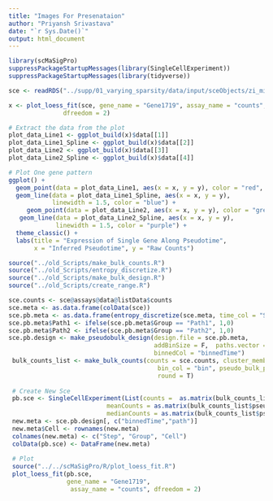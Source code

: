 ```yaml
---
title: "Images For Presenataion"
author: "Priyansh Srivastava"
date: "`r Sys.Date()`"
output: html_document
---
```


```r
library(scMaSigPro)
suppressPackageStartupMessages(library(SingleCellExperiment))
suppressPackageStartupMessages(library(tidyverse))
```


```r
sce <- readRDS("../supp/01_varying_sparsity/data/input/sceObjects/zi_mid_40_mid_0_shape_-0.15.RDS")
```

```r
x <- plot_loess_fit(sce, gene_name = "Gene1719", assay_name = "counts",
               dfreedom = 2)

# Extract the data from the plot
plot_data_Line1 <- ggplot_build(x)$data[[1]]
plot_data_Line1_Spline <- ggplot_build(x)$data[[2]]
plot_data_Line2 <- ggplot_build(x)$data[[3]]
plot_data_Line2_Spline <- ggplot_build(x)$data[[4]]

# Plot One gene pattern
ggplot() +
  geom_point(data = plot_data_Line1, aes(x = x, y = y), color = "red", alpha =0.5) +
  geom_line(data = plot_data_Line1_Spline, aes(x = x, y = y),
            linewidth = 1.5, color = "blue") +
     geom_point(data = plot_data_Line2, aes(x = x, y = y), color = "green", alpha =0.5) +
   geom_line(data = plot_data_Line2_Spline, aes(x = x, y = y),
             linewidth = 1.5, color = "purple") +
  theme_classic() +
  labs(title = "Expression of Single Gene Along Pseudotime",
       x = "Inferred Pseudotime", y = "Raw Counts")
```


```r
source("../old_Scripts/make_bulk_counts.R")
source("../old_Scripts/entropy_discretize.R")
source("../old_Scripts/make_bulk_design.R")
source("../old_Scripts/create_range.R")
```

```r
sce.counts <- sce@assays@data@listData$counts
sce.meta <- as.data.frame(colData(sce))
sce.pb.meta <- as.data.frame(entropy_discretize(sce.meta, time_col = "Step", drop.fac = 0.8))
sce.pb.meta$Path1 <- ifelse(sce.pb.meta$Group == "Path1", 1,0)
sce.pb.meta$Path2 <- ifelse(sce.pb.meta$Group == "Path2", 1,0)
sce.pb.design <- make_pseudobulk_design(design.file = sce.pb.meta,
                                        addBinSize = F,  paths.vector = c("Path1", "Path2"),
                                        binnedCol = "binnedTime")
 bulk_counts_list <- make_bulk_counts(counts = sce.counts, cluster_member_col = "cluster.members", 
                                         bin_col = "bin", pseudo_bulk_profile = sce.pb.design,
                                         round = T)
 
 # Create New Sce
 pb.sce <- SingleCellExperiment(List(counts =  as.matrix(bulk_counts_list$pseudo_bulk_counts_sum),
                           meanCounts = as.matrix(bulk_counts_list$pseudo_bulk_counts_mean),
                           medianCounts = as.matrix(bulk_counts_list$pseudo_bulk_counts_median)))
 new.meta <- sce.pb.design[, c("binnedTime","path")]
 new.meta$Cell <- rownames(new.meta)
 colnames(new.meta) <- c("Step", "Group", "Cell")
 colData(pb.sce) <- DataFrame(new.meta)
 
 # Plot
 source("../../scMaSigPro/R/plot_loess_fit.R")
 plot_loess_fit(pb.sce,
                gene_name = "Gene1719",
                 assay_name = "counts", dfreedom = 2)
 
 
```